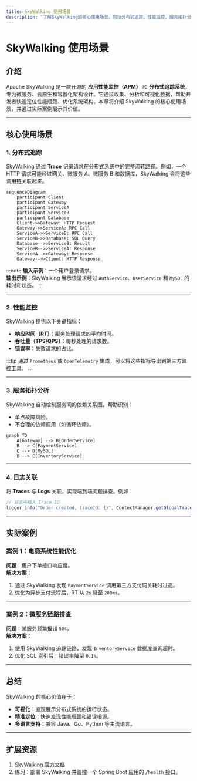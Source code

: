 ```yaml
---
title: SkyWalking 使用场景
description: "了解SkyWalking的核心使用场景，包括分布式追踪、性能监控、服务拓扑分析等实际应用案例。"
---
```


# SkyWalking 使用场景

## 介绍

Apache SkyWalking 是一款开源的 **应用性能监控（APM）** 和 **分布式追踪系统**，专为微服务、云原生和容器化架构设计。它通过收集、分析和可视化数据，帮助开发者快速定位性能瓶颈、优化系统架构。本章将介绍 SkyWalking 的核心使用场景，并通过实际案例展示其价值。

---

## 核心使用场景

### 1. 分布式追踪
SkyWalking 通过 **Trace** 记录请求在分布式系统中的完整流转路径。例如，一个 HTTP 请求可能经过网关、微服务 A、微服务 B 和数据库，SkyWalking 会将这些调用链关联起来。

```mermaid
sequenceDiagram
    participant Client
    participant Gateway
    participant ServiceA
    participant ServiceB
    participant Database
    Client->>Gateway: HTTP Request
    Gateway->>ServiceA: RPC Call
    ServiceA->>ServiceB: RPC Call
    ServiceB->>Database: SQL Query
    Database-->>ServiceB: Result
    ServiceB-->>ServiceA: Response
    ServiceA-->>Gateway: Response
    Gateway-->>Client: HTTP Response
```

:::note
**输入示例**：一个用户登录请求。<br />
**输出示例**：SkyWalking 展示该请求经过 `AuthService`、`UserService` 和 `MySQL` 的耗时和状态。
:::

---

### 2. 性能监控
SkyWalking 提供以下关键指标：
- **响应时间（RT）**：服务处理请求的平均时间。
- **吞吐量（TPS/QPS）**：每秒处理的请求数。
- **错误率**：失败请求的占比。

:::tip
通过 `Prometheus` 或 `OpenTelemetry` 集成，可以将这些指标导出到第三方监控工具。
:::

---

### 3. 服务拓扑分析
SkyWalking 自动绘制服务间的依赖关系图，帮助识别：
- 单点故障风险。
- 不合理的依赖调用（如循环依赖）。

```mermaid
graph TD
    A[Gateway] --> B[OrderService]
    B --> C[PaymentService]
    C --> D[MySQL]
    B --> E[InventoryService]
```

---

### 4. 日志关联
将 **Traces** 与 **Logs** 关联，实现端到端问题排查。例如：
```java
// 日志中插入 Trace ID
logger.info("Order created, traceId: {}", ContextManager.getGlobalTraceId());
```

---

## 实际案例

### 案例 1：电商系统性能优化
**问题**：用户下单接口响应慢。<br />
**解决方案**：
1. 通过 SkyWalking 发现 `PaymentService` 调用第三方支付网关耗时过高。
2. 优化为异步支付流程后，RT 从 `2s` 降至 `200ms`。

---

### 案例 2：微服务链路排查
**问题**：某服务频繁报错 `504`。<br />
**解决方案**：
1. 使用 SkyWalking 追踪链路，发现 `InventoryService` 数据库查询超时。
2. 优化 SQL 索引后，错误率降至 `0.1%`。

---

## 总结

SkyWalking 的核心价值在于：
- **可视化**：直观展示分布式系统的运行状态。
- **精准定位**：快速发现性能瓶颈和错误根源。
- **多语言支持**：兼容 Java、Go、Python 等主流语言。

---

## 扩展资源
1. [SkyWalking 官方文档](https://skywalking.apache.org/docs/)
2. 练习：部署 SkyWalking 并监控一个 Spring Boot 应用的 `/health` 接口。